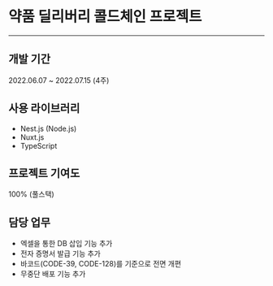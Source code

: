# 약품 딜리버리 콜드체인 프로젝트

---

## 개발 기간

2022.06.07 ~ 2022.07.15 (4주)

## 사용 라이브러리

- Nest.js (Node.js)
- Nuxt.js
- TypeScript

## 프로젝트 기여도

100% (풀스택)

## 담당 업무

- 엑셀을 통한 DB 삽입 기능 추가
- 전자 증명서 발급 기능 추가
- 바코드(CODE-39, CODE-128)를 기준으로 전면 개편
- 무중단 배포 기능 추가

